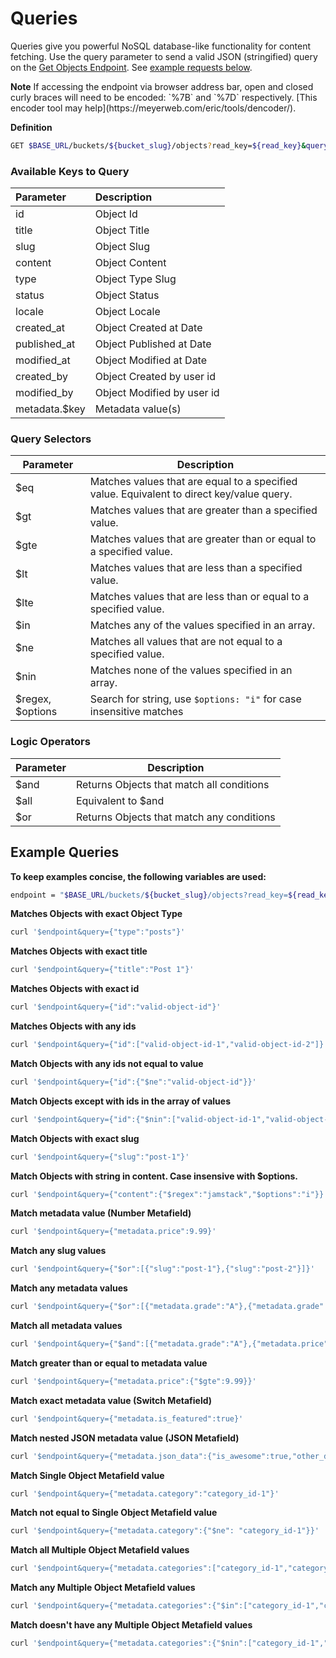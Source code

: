 
# Queries

Queries give you powerful NoSQL database-like functionality for content fetching. Use the query parameter to send a valid JSON (stringified) query on the [Get Objects Endpoint](/cosmic-api/objects#get-objects). See [example requests below](/cosmic-api/queries/#example-queries).

<Callout emoji="✅">
  <strong>Note</strong>
  If accessing the endpoint via browser address bar, open and closed curly braces
  will need to be encoded: `%7B` and `%7D` respectively. [This encoder tool may help](https://meyerweb.com/eric/tools/dencoder/).
</Callout>

**Definition**

```bash
GET $BASE_URL/buckets/${bucket_slug}/objects?read_key=${read_key}&query=${query}
```

### Available Keys to Query

| Parameter     | Description                |
| :------------ | :------------------------- |
| id            | Object Id                  |
| title         | Object Title               |
| slug          | Object Slug                |
| content       | Object Content             |
| type          | Object Type Slug           |
| status        | Object Status              |
| locale        | Object Locale              |
| created_at    | Object Created at Date     |
| published_at  | Object Published at Date   |
| modified_at   | Object Modified at Date    |
| created_by    | Object Created by user id  |
| modified_by   | Object Modified by user id |
| metadata.$key | Metadata value(s)          |

### Query Selectors

| Parameter        | Description                                                                               |
| ---------------- | ----------------------------------------------------------------------------------------- |
| $eq              | Matches values that are equal to a specified value. Equivalent to direct key/value query. |
| $gt              | Matches values that are greater than a specified value.                                   |
| $gte             | Matches values that are greater than or equal to a specified value.                       |
| $lt              | Matches values that are less than a specified value.                                      |
| $lte             | Matches values that are less than or equal to a specified value.                          |
| $in              | Matches any of the values specified in an array.                                          |
| $ne              | Matches all values that are not equal to a specified value.                               |
| $nin             | Matches none of the values specified in an array.                                         |
| $regex, $options | Search for string, use `$options: "i"` for case insensitive matches                       |

### Logic Operators

| Parameter | Description                               |
| --------- | ----------------------------------------- |
| $and      | Returns Objects that match all conditions |
| $all      | Equivalent to $and                        |
| $or       | Returns Objects that match any conditions |

## Example Queries

**To keep examples concise, the following variables are used:**

```bash
endpoint = "$BASE_URL/buckets/${bucket_slug}/objects?read_key=${read_key}&props=title,slug,metadata"
```

**Matches Objects with exact Object Type**

```bash
curl '$endpoint&query={"type":"posts"}'
```

**Matches Objects with exact title**

```bash
curl '$endpoint&query={"title":"Post 1"}'
```

**Matches Objects with exact id**

```bash
curl '$endpoint&query={"id":"valid-object-id"}'
```

**Matches Objects with any ids**

```bash
curl '$endpoint&query={"id":["valid-object-id-1","valid-object-id-2"]}'
```

**Match Objects with any ids not equal to value**

```bash
curl '$endpoint&query={"id":{"$ne":"valid-object-id"}}'
```

**Match Objects except with ids in the array of values**

```bash
curl '$endpoint&query={"id":{"$nin":["valid-object-id-1","valid-object-id-2"]}}'
```

**Match Objects with exact slug**

```bash
curl '$endpoint&query={"slug":"post-1"}'
```

**Match Objects with string in content. Case insensive with $options.**

```bash
curl '$endpoint&query={"content":{"$regex":"jamstack","$options":"i"}}'
```

**Match metadata value (Number Metafield)**

```bash
curl '$endpoint&query={"metadata.price":9.99}'
```

**Match any slug values**

```bash
curl '$endpoint&query={"$or":[{"slug":"post-1"},{"slug":"post-2"}]}'
```

**Match any metadata values**

```bash
curl '$endpoint&query={"$or":[{"metadata.grade":"A"},{"metadata.grade":"B"}]}'
```

**Match all metadata values**

```bash
curl '$endpoint&query={"$and":[{"metadata.grade":"A"},{"metadata.price":{"$lt":10}}]}'
```

**Match greater than or equal to metadata value**

```bash
curl '$endpoint&query={"metadata.price":{"$gte":9.99}}'
```

**Match exact metadata value (Switch Metafield)**

```bash
curl '$endpoint&query={"metadata.is_featured":true}'
```

**Match nested JSON metadata value (JSON Metafield)**

```bash
curl '$endpoint&query={"metadata.json_data":{"is_awesome":true,"other_data":{"nested":"yep"}}}'
```

**Match Single Object Metafield value**

```bash
curl '$endpoint&query={"metadata.category":"category_id-1"}'
```

**Match not equal to Single Object Metafield value**

```bash
curl '$endpoint&query={"metadata.category":{"$ne": "category_id-1"}}'
```

**Match all Multiple Object Metafield values**

```bash
curl '$endpoint&query={"metadata.categories":["category_id-1","category_id-2"]}'
```

**Match any Multiple Object Metafield values**

```bash
curl '$endpoint&query={"metadata.categories":{"$in":["category_id-1","category_id-2"]}}'
```

**Match doesn't have any Multiple Object Metafield values**

```bash
curl '$endpoint&query={"metadata.categories":{"$nin":["category_id-1","category_id-2"]}}'
```

